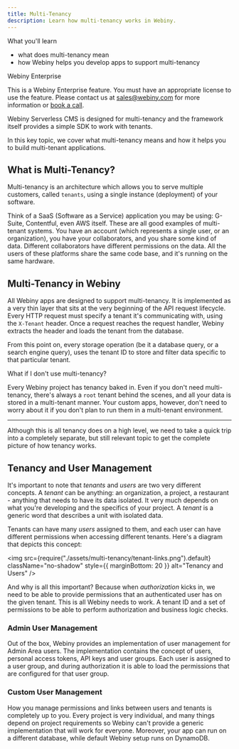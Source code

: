 ```yaml
---
title: Multi-Tenancy
description: Learn how multi-tenancy works in Webiny.
---
```



<Alert type="success">

 What you'll learn

- what does multi-tenancy mean
- how Webiny helps you develop apps to support multi-tenancy

</Alert>

<Alert type="info">

 Webiny Enterprise

This is a Webiny Enterprise feature. You must have an appropriate license to use the feature. Please contact us at sales@webiny.com for more information or [book a call](https://calendly.com/webiny/30min?month=2021-04).

</Alert>

Webiny Serverless CMS is designed for multi-tenancy and the framework itself provides a simple SDK to work with tenants.

In this key topic, we cover what multi-tenancy means and how it helps you to build multi-tenant applications.

## What is Multi-Tenancy?

Multi-tenancy is an architecture which allows you to serve multiple customers, called `tenants`, using a single instance (deployment) of your software. 

Think of a SaaS (Software as a Service) application you may be using: G-Suite, Contentful, even AWS itself. These are all good examples of multi-tenant systems. You have an account (which represents a single user, or an organization), you have your collaborators, and you share some kind of data. Different collaborators have different permissions on the data. All the users of these platforms share the same code base, and it's running on the same hardware.

## Multi-Tenancy in Webiny

All Webiny apps are designed to support multi-tenancy. It is implemented as a very thin layer that sits at the very beginning of the API request lifecycle. Every HTTP request must specify a tenant it's communicating with, using the `X-Tenant` header. Once a request reaches the request handler, Webiny extracts the header and loads the tenant from the database.

From this point on, every storage operation (be it a database query, or a search engine query), uses the tenant ID to store and filter data specific to that particular tenant.

<Alert type="info">

 What if I don't use multi-tenancy?

Every Webiny project has tenancy baked in. Even if you don't need multi-tenancy, there's always a `root` tenant behind the scenes, and all your data is stored in a multi-tenant manner. Your custom apps, however, don't need to worry about it if you don't plan to run them in a multi-tenant environment.  

</Alert>

---

Although this is all tenancy does on a high level, we need to take a quick trip into a completely separate, but still relevant topic to get the complete picture of how tenancy works.

## Tenancy and User Management

It's important to note that _tenants_ and _users_ are two very different concepts. A _tenant_ can be anything: an organization, a project, a restaurant - anything that needs to have its data isolated. It very much depends on what you're developing and the specifics of your project. A _tenant_ is a generic word that describes a unit with isolated data.

Tenants can have many _users_ assigned to them, and each user can have different permissions when accessing different tenants. Here's a diagram that depicts this concept:

<!-- vale off -->
<img
    src={require("./assets/multi-tenancy/tenant-links.png").default}
    className="no-shadow"
    style={{ marginBottom: 20 }}
    alt="Tenancy and Users"
/>

And why is all this important? Because when _authorization_ kicks in, we need to be able to provide permissions that an authenticated user has on the given tenant. This is all Webiny needs to work. A tenant ID and a set of permissions to be able to perform authorization and business logic checks.

<!-- vale on -->

### Admin User Management
Out of the box, Webiny provides an implementation of user management for Admin Area users. The implementation contains the concept of users, personal access tokens, API keys and user groups. Each user is assigned to a user group, and during authorization it is able to load the permissions that are configured for that user group.

### Custom User Management
How you manage permissions and links between users and tenants is completely up to you. Every project is very individual, and many things depend on project requirements so Webiny can't provide a generic implementation that will work for everyone. Moreover, your app can run on a different database, while default Webiny setup runs on DynamoDB. 
 

